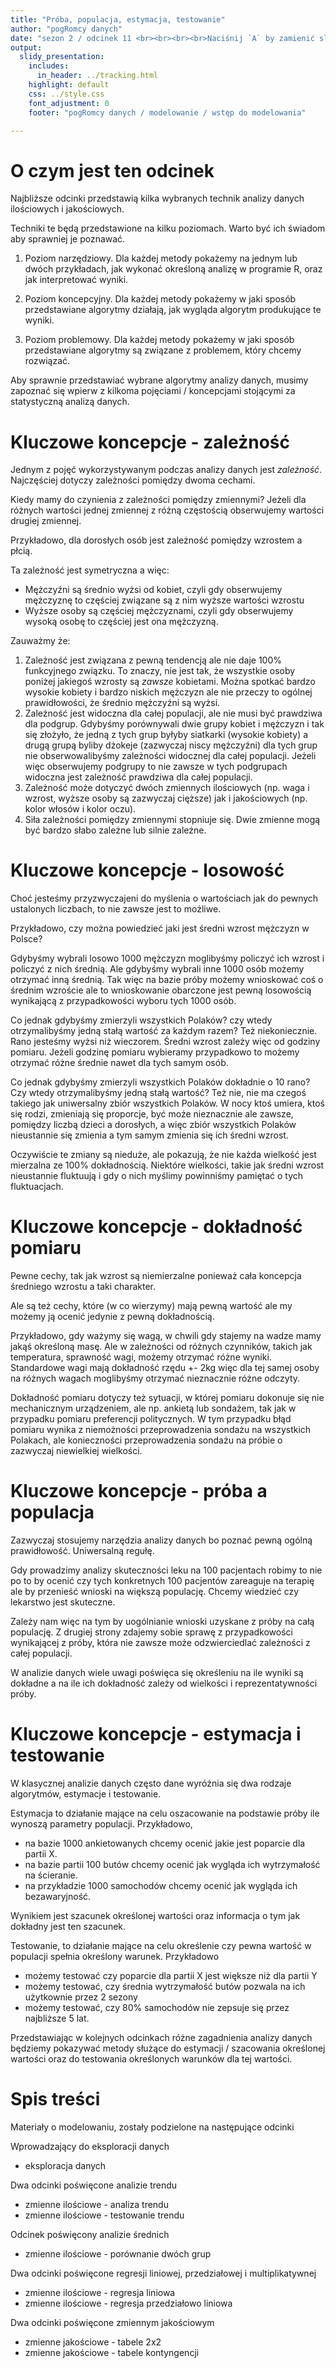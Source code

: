 ```yaml
---
title: "Próba, populacja, estymacja, testowanie"
author: "pogRomcy danych"
date: "sezon 2 / odcinek 11 <br><br><br><br>Naciśnij `A` by zamienić slajdy na ciągły tekst <br> Naciśnij `T` by wyświetlić spis treści"
output:
  slidy_presentation:
    includes:
      in_header: ../tracking.html
    highlight: default
    css: ../style.css
    font_adjustment: 0
    footer: "pogRomcy danych / modelowanie / wstęp do modelowania"

---
```


# O czym jest ten odcinek

Najbliższe odcinki przedstawią kilka wybranych technik analizy danych ilościowych i jakościowych.

Techniki te będą przedstawione na kilku poziomach. Warto być ich świadom aby sprawniej je poznawać.

1. Poziom narzędziowy. Dla każdej metody pokażemy na jednym lub dwóch przykładach, jak wykonać określoną analizę w programie R, oraz jak interpretować wyniki.

2. Poziom koncepcyjny. Dla każdej metody pokażemy w jaki sposób przedstawiane algorytmy działają, jak wygląda algorytm produkujące te wyniki.

3. Poziom problemowy. Dla każdej metody pokażemy w jaki sposób przedstawiane algorytmy są związane z problemem, który chcemy rozwiązać. 

Aby sprawnie przedstawiać wybrane algorytmy analizy danych, musimy zapoznać się wpierw z kilkoma pojęciami / koncepcjami stojącymi za statystyczną analizą danych.

# Kluczowe koncepcje - zależność

Jednym z pojęć wykorzystywanym podczas analizy danych jest *zależność*. 
Najczęściej dotyczy zależności pomiędzy dwoma cechami.

Kiedy mamy do czynienia z zależności pomiędzy zmiennymi? 
Jeżeli dla różnych wartości jednej zmiennej z różną częstością obserwujemy wartości drugiej zmiennej.

Przykładowo, dla dorosłych osób jest zależność pomiędzy wzrostem a płcią.

Ta zależność jest symetryczna a więc:

- Mężczyźni są średnio wyżsi od kobiet, czyli gdy obserwujemy mężczyznę to częściej związane są z nim wyższe wartości wzrostu
- Wyższe osoby są częściej mężczyznami, czyli gdy obserwujemy wysoką osobę to częściej jest ona mężczyzną.

Zauważmy że:

1. Zależność jest związana z pewną tendencją ale nie daje 100% funkcyjnego związku. To znaczy, nie jest tak, że wszystkie osoby poniżej jakiegoś wzrosty są *zawsze* kobietami. Można spotkać bardzo wysokie kobiety i bardzo niskich mężczyzn ale nie przeczy to ogólnej prawidłowości, że średnio mężczyźni są wyżsi.
2. Zależność jest widoczna dla całej populacji, ale nie musi być prawdziwa dla podgrup. Gdybyśmy porównywali dwie grupy kobiet i mężczyzn i tak się złożyło, że jedną z tych grup byłyby siatkarki (wysokie kobiety) a drugą grupą byliby dżokeje (zazwyczaj niscy mężczyźni) dla tych grup nie obserwowalibyśmy zależności widocznej dla całej populacji. Jeżeli więc obserwujemy podgrupy to nie zawsze w tych podgrupach widoczna jest zależność prawdziwa dla całej populacji.
3. Zależność może dotyczyć dwóch zmiennych ilościowych (np. waga i wzrost, wyższe osoby są zazwyczaj cięższe) jak i jakościowych (np. kolor włosów i kolor oczu).
4. Siła zależności pomiędzy zmiennymi stopniuje się. Dwie zmienne mogą być bardzo słabo zależne lub silnie zależne.


# Kluczowe koncepcje - losowość

Choć jesteśmy przyzwyczajeni do myślenia o wartościach jak do pewnych ustalonych liczbach, to nie zawsze jest to możliwe.

Przykładowo, czy można powiedzieć jaki jest średni wzrost mężczyzn w Polsce?

Gdybyśmy wybrali losowo 1000 mężczyzn moglibyśmy policzyć ich wzrost i policzyć z nich średnią. 
Ale gdybyśmy wybrali inne 1000 osób możemy otrzymać inną średnią. Tak więc na bazie próby możemy wnioskować coś o średnim wzroście ale to wnioskowanie obarczone jest pewną losowością wynikającą z przypadkowości wyboru tych 1000 osób.

Co jednak gdybyśmy zmierzyli wszystkich Polaków? czy wtedy otrzymalibyśmy jedną stałą wartość za każdym razem? Też niekoniecznie. Rano jesteśmy wyżsi niż wieczorem. Średni wzrost zależy więc od godziny pomiaru. Jeżeli godzinę pomiaru wybieramy przypadkowo to możemy otrzymać różne średnie nawet dla tych samym osób.

Co jednak gdybyśmy zmierzyli wszystkich Polaków dokładnie o 10 rano? Czy wtedy otrzymalibyśmy jedną stałą wartość?
Też nie, nie ma czegoś takiego jak uniwersalny zbiór wszystkich Polaków. W nocy ktoś umiera, ktoś się rodzi, zmieniają się proporcje, być może nieznacznie ale zawsze, pomiędzy liczbą dzieci a dorosłych, a więc zbiór wszystkich Polaków nieustannie się zmienia a tym samym zmienia się ich średni wzrost.

Oczywiście te zmiany są nieduże, ale pokazują, że nie każda wielkość jest mierzalna ze 100% dokładnością. Niektóre wielkości, takie jak średni wzrost nieustannie fluktuują i gdy o nich myślimy powinniśmy pamiętać o tych fluktuacjach.


# Kluczowe koncepcje - dokładność pomiaru

Pewne cechy, tak jak wzrost są niemierzalne ponieważ cała koncepcja średniego wzrostu a taki charakter.

Ale są też cechy, które (w co wierzymy) mają pewną wartość ale my możemy ją ocenić jedynie z pewną dokładnością.

Przykładowo, gdy ważymy się wagą, w chwili gdy stajemy na wadze mamy jakąś określoną masę. Ale w zależności od różnych czynników, takich jak temperatura, sprawność wagi, możemy otrzymać różne wyniki. Standardowe wagi mają dokładność rzędu +- 2kg więc dla tej samej osoby na różnych wagach moglibyśmy otrzymać nieznacznie różne odczyty.

Dokładność pomiaru dotyczy też sytuacji, w której pomiaru dokonuje się nie mechanicznym urządzeniem, ale np. ankietą lub sondażem, tak jak w przypadku pomiaru preferencji politycznych. W tym przypadku błąd pomiaru wynika z niemożności przeprowadzenia sondażu na wszystkich Polakach, ale konieczności przeprowadzenia sondażu na próbie o zazwyczaj niewielkiej wielkości.


# Kluczowe koncepcje - próba a populacja

Zazwyczaj stosujemy narzędzia analizy danych bo poznać pewną ogólną prawidłowość. Uniwersalną regułę.

Gdy prowadzimy analizy skuteczności leku na 100 pacjentach robimy to nie po to by ocenić czy tych konkretnych 100 pacjentów zareaguje na terapię ale by przenieść wnioski na większą populację. Chcemy wiedzieć czy lekarstwo jest skuteczne.

Zależy nam więc na tym by uogólnianie wnioski uzyskane z próby na całą populację. Z drugiej strony zdajemy sobie sprawę z przypadkowości wynikającej z próby, która nie zawsze może odzwierciedlać zależności z całej populacji.

W analizie danych wiele uwagi poświęca się określeniu na ile wyniki są dokładne a na ile ich dokładność zależy od wielkości i reprezentatywności próby.


# Kluczowe koncepcje - estymacja i testowanie

W klasycznej analizie danych często dane wyróżnia się dwa rodzaje algorytmów, estymacje i testowanie.

Estymacja to działanie mające na celu oszacowanie na podstawie próby ile wynoszą parametry populacji. Przykładowo,

* na bazie 1000 ankietowanych chcemy ocenić jakie jest poparcie dla partii X. 
* na bazie partii 100 butów chcemy ocenić jak wygląda ich wytrzymałość na ścieranie. 
* na przykładzie 1000 samochodów chcemy ocenić jak wygląda ich bezawaryjność. 

Wynikiem jest szacunek określonej wartości oraz informacja o tym jak dokładny jest ten szacunek.


Testowanie, to działanie mające na celu określenie czy pewna wartość w populacji spełnia określony warunek. Przykładowo 

* możemy testować czy poparcie dla partii X jest większe niż dla partii Y
* możemy testować, czy średnia wytrzymałość butów pozwala na ich użytkownie przez 2 sezony
* możemy testować, czy 80% samochodów nie zepsuje się przez najbliższe 5 lat.

Przedstawiając w kolejnych odcinkach różne zagadnienia analizy danych będziemy pokazywać metody służące do estymacji / szacowania określonej wartości oraz do testowania określonych warunków dla tej wartości.

# Spis treści

Materiały o modelowaniu, zostały podzielone na następujące odcinki

Wprowadzający do eksploracji danych

+ eksploracja danych

Dwa odcinki poświęcone analizie trendu

+ zmienne ilościowe - analiza trendu 
+ zmienne ilościowe - testowanie trendu

Odcinek poświęcony analizie średnich

+ zmienne ilościowe - porównanie dwóch grup 

Dwa odcinki poświęcone regresji liniowej, przedziałowej i multiplikatywnej

+ zmienne ilościowe - regresja liniowa 
+ zmienne ilościowe - regresja przedziałowo liniowa 

Dwa odcinki poświęcone zmiennym jakościowym

+ zmienne jakościowe - tabele 2x2 
+ zmienne jakościowe - tabele kontyngencji 

